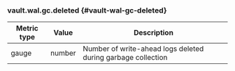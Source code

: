 ### vault.wal.gc.deleted {#vault-wal-gc-deleted}

Metric type | Value   | Description
----------- | ------- | -----------
gauge       | number  | Number of write-ahead logs deleted during garbage collection

